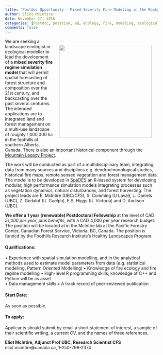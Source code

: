 ```yaml
---
title: 'Postdoc Opportunity - Mixed Severity Fire Modeling in the Rocky Mountain Foothills (Reposted)'
author: Eliot McIntire
date: November 17, 2016
categories: [Postdoc, position, ad, ecology, fire, modeling, ecological modeling]
comments: false
---
```


![](../assets/img/predictive_ecology_logo.png){style="float:right; margin: 20px;" width="306"}

We are seeking a landscape ecologist or ecological modeller to lead the development of a **mixed severity fire regime simulation model** that will permit spatial forecasting of forest structure and composition over the 21st century, and backcasting over the past several centuries.
The intended applications are to integrated land and forest management on a multi-use landscape of roughly 1,000,000 ha in the foothills of southern Alberta, Canada.
There is also an important historical component through the [Mountain Legacy Project](C:\Eliot\Sync\Students\Ads%20for%20students\mountainlegacy.ca).

The work will be conducted as part of a multidisciplinary team, integrating data from many sources and disciplines e.g. dendrochronological studies, historical fire maps, remote sensed vegetation and forest management data.
The model is to be developed in [SpaDES](C:\Eliot\Sync\Students\Ads%20for%20students\spades.predictiveecology.org) an R-based system for developing modular, high performance simulation models integrating processes such as vegetation dynamics, natural disturbances, and forest harvesting.
The project leads are E.
McIntire (UBC/CFS), S.
Cumming (U Laval), L. Daniels (UBC), Z.
Gedalof (U. Guelph), E.S. Higgs (U. Victoria) and D.
Andison (UBC).

**We offer a 1 year (renewable) Postdoctoral Fellowship** at the level of CAD *51,000 per year, plus benefits*, with a CAD 4,000 per year research budget.
The position will be located at in the McIntire lab at the Pacific Forestry Center, Canadian Forest Service, Victoria, BC, Canada.
The position is funded by the Foothills Research Institute's Healthy Landscapes Program.

#### Qualifications:

• Experience with spatial simulation modelling, and in the analytical methods used to estimate model parameters from data (e.g. statistical modelling, Pattern Oriented Modelling) • Knowledge of fire ecology and fire regime modelling • High-level R programming skills; knowledge of C++ and Python will be as asset\
• Data management skills • A track record of peer-reviewed publication

#### Start Date:

As soon as possible.

#### To apply:

Applicants should submit by email a short statement of interest, a sample of their scientific writing, a current CV, and the names of three references.

**Eliot McIntire, Adjunct Prof UBC, Research Scientist CFS** eliot.mcintire\@canada.ca, 1-250-298-2374

